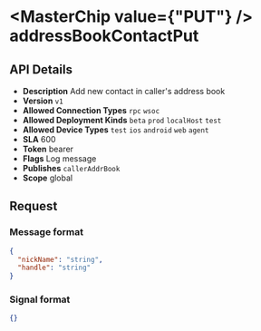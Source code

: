 
# <MasterChip value={"PUT"} /> addressBookContactPut

## API Details

- **Description** Add new contact in caller's address book
- **Version** `v1`
- **Allowed Connection Types** `rpc` `wsoc` 
- **Allowed Deployment Kinds** `beta` `prod` `localHost` `test` 
- **Allowed Device Types** `test` `ios` `android` `web` `agent` 
- **SLA** 600
- **Token** bearer
- **Flags** Log message
- **Publishes** `callerAddrBook` 
- **Scope** global


## Request

### Message format

```json
{
  "nickName": "string",
  "handle": "string"
}
```

### Signal format

```json
{}
```

